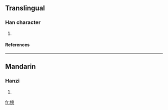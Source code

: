 ==Translingual==
===Han character===
{{Han char|rn=64|rad=手|as=11|sn=14|four=|canj=手大大大 (QKKK)}}
# {{defn|Han|sort=手11}}
====References====
{{Han ref|kx=0450.170|dkj=12603|dj=0801.010|hdz=31944.060|uh=6464|ud=25700}}

----
==Mandarin==
===Hanzi===
{{cmn-hanzi|pin=[[chuǎng]] ([[chuang3]]), [[cuò]] ([[cuo4]])|wg=ch'uang<sup>3</sup>, ts'o<sup>4</sup>}}
# {{defn|Mandarin}}

[[fr:摤]]